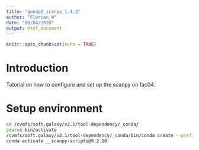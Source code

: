 ```yaml
---
title: "genap2_scanpy_1.4.3"
author: "Florian_W"
date: "06/04/2020"
output: html_document
---
```


```r
knitr::opts_chunk$set(echo = TRUE)
```

# Introduction

Tutorial on how to configure and set up the scanpy on fac04.

# Setup environment

```bash
cd /cvmfs/soft.galaxy/v2.1/tool-dependency/_conda/
source bin/activate
/cvmfs/soft.galaxy/v2.1/tool-dependency/_conda/bin/conda create --prefix /cvmfs/soft.galaxy/v2.1/tool-dependency/_conda/envs/__scanpy-scripts@0.2.10 scanpy-scripts=0.2.10 --channel bioconda --channel conda-forge
conda activate __scanpy-scripts@0.2.10
```


